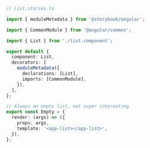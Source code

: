 ```ts
// List.stories.ts

import { moduleMetadata } from '@storybook/angular';

import { CommonModule } from '@angular/common';

import { List } from './list.component';

export default {
  component: List,
  decorators: [
    moduleMetadata({
      declarations: [List],
      imports: [CommonModule],
    }),
  ],
};

// Always an empty list, not super interesting
export const Empty = {
  render: (args) => ({
    props: args,
    template: '<app-list></app-list>',
  }),
};
```
